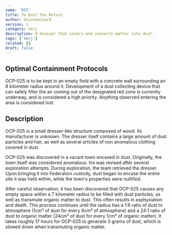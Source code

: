 ```yaml
---
name: '025'
title: To Dust You Return
author: Uniconwizard
version: 1
category: Verj
description: A dresser that covers and converts matter into dust.
tags: ['Verj']
related: []
draft: false
---
```


## Optimal Containment Protocols
OCP-025 is to be kept in an empty field with a concrete wall surrounding an 8 kilometer radius around it.
Development of a dust collecting device that can safely filter the air coming out of the designated red zone is currently underway,
and is considered a high priority. Anything observed entering the area is considered lost.

## Description
OCP-025 is a small dresser-like structure composed of wood. Its manufacturer is unknown.
The dresser itself contains a large amount of dust particles and hair, as well as several articles of non anomalous clothing covered in dust.

OCP-025 was discovered in a vacant town encased in dust. Originally, the town itself was considered anomalous. his was revised after several exploration attempts.
During exploration, the team retrieved the dresser.
Upon bringing it into Federation custody, dust began to encase the entire site it was held within, while the town's properties were nullified.

After careful observation, it has been discovered that OCP-025 causes any empty space within a 7 kilometer radius to be filled with dust particles,
as well as transmute organic matter to dust. This often results in asphyxiation and death.
This process continues until the radius has a 1:6 ratio of dust to atmosphere (1cm&sup3; of dust for every 6cm&sup3; of atmosphere)
and a 24:1 ratio of dust to organic matter (24cm&sup3; of dust for every 1cm&sup3; of organic matter).
It takes roughly 17 hours for OCP-025 to generate 3 grams of dust, which is slowed down when transmuting organic matter.
